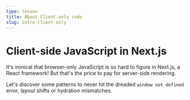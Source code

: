 ```yaml
---
type: lesson
title: About Client-only code
slug: intro-client-only
---
```


# Client-side JavaScript in Next.js

It's ironical that browser-only JavaScript is so hard to figure in Next.js, a React framework!
But that's the price to pay for server-side rendering.

Let's discover some patterns to never hit 
the dreaded `window not defined` error, layout shifts or hydration mismatches.


<BetaBanner />